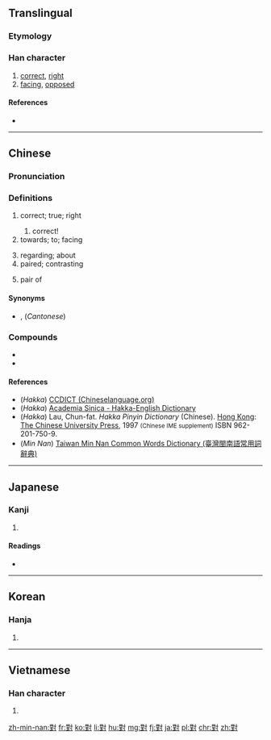 ==Translingual==
{{stroke order|type=animate}}
{{Han simplified forms|對|対|对}}

===Etymology===
{{Han compound|丵|士|寸|ls=ic}}

===Han character===
{{Han char|rn=41|rad=寸|as=11|sn=14|four=34100|canj=TGDI|ids=⿰⿱业𦍌寸}}

# [[correct]], [[right]]
# [[facing]], [[opposed]]

====References====
* {{Han ref|kx=0296.070|dkj=07457|hdz=10511.090|uh=5C0D|ud=23565|bh=B9EF|bd=47599}}

----

==Chinese==
{{zh-forms|s=对}}

===Pronunciation===
{{zh-pron
|m=duì
|c=deoi3
|h=pfs=tùi;gd=tui<sup>5</sup>; twi<sup>5</sup> [Meixian];hpy=dui4, doi4
|mn=tuì/uì
|w=
|mc=y
|oc=y
|ma=|ma2=
|cat=a,v,intj
}}
{{attention|hak}}

===Definitions===
{{zh-hanzi}}

# correct; true; right
#: {{zh-usex|你 說 對 了。|You're '''right'''.}}
## correct!
# towards; to; facing
#: {{zh-usex|你 '''對''' 任何 藥物 過敏 嗎？|Are you allergic '''to''' any medications?}}
#: {{zh-usex|'''對''' 我 講！|'''Face towards''' me and say it!|C}}
#: {{zh-usex|'''對''' 第啲 人|'''towards''' other people|C}}
# regarding; about
# paired; contrasting
#: {{zh-usex|中日 '''對'''譯|Chinese-Japanese bilingual text}}
#: {{zh-usex|'''對'''照|a comparison; to contrast}}
# pair of
#: {{zh-usex|兩 對 鞋|two '''pairs''' of shoes|C}}

{{attention|zh|probably needs a lot of expansion}}

====Synonyms====
* {{sense|correct}} {{zh-l|不錯}}, (''Cantonese'') {{zh-l|唔錯}}

===Compounds===
* {{zh-l|對不起}}
* {{zh-l|對唔住}}

====References====
* (''Hakka'') [http://www.chineselanguage.org/dictionaries/?mode=view&module=chardict&query=%E5%B0%8D CCDICT (Chineselanguage.org)]
* (''Hakka'') [http://minhakka.ling.sinica.edu.tw/bkg/hakyin/search.php?DETAIL=1&LIMIT=id=53094&dbname=su_tian_1&graph=2 Academia Sinica - Hakka-English Dictionary]
* (''Hakka'') Lau, Chun-fat. ''Hakka Pinyin Dictionary'' (Chinese). [[Hong Kong]]: [[w:Chinese University of Hong Kong|The Chinese University Press]], 1997 <small>(Chinese IME supplement)</small> ISBN 962-201-750-9.
* (''Min Nan'') [http://twblg.dict.edu.tw/holodict_new/result_detail.jsp?n_no=10475&curpage=1&sample=%E5%B0%8D&radiobutton=1&querytarget=1&limit=20&pagenum=3&rowcount=56 Taiwan Min Nan Common Words Dictionary (臺灣閩南語常用詞辭典)]

----

==Japanese==

===Kanji===
{{ja-kanji|grade=|rs=寸11|style=ky|shin=対}}

# {{defn|lang=ja|sort=寸11}}

====Readings====
* {{ja-readings|on=[[たい]] (tai), [[つい]] (tsui)|kun=[[こたえる]] (kotaeru), [[むかう]] (mukau), [[そろい]] (soroi), [[ならぶ]] (narabu), [[あいて]] (aite)}}

----

==Korean==

===Hanja===
{{ko-hanja|hangeul=대|rv=dae|mr=tae|y=tay}}

# {{defn|lang=ko|sort=寸11}}

----

==Vietnamese==

===Han character===
{{vi-hantu|[[đối]], [[đỗi]], [[dối]], [[đôi]], [[nhói]], [[tối]], [[tụi]]}}

# {{defn|lang=vi}}

[[zh-min-nan:對]]
[[fr:對]]
[[ko:對]]
[[li:對]]
[[hu:對]]
[[mg:對]]
[[fj:對]]
[[ja:對]]
[[pl:對]]
[[chr:對]]
[[zh:對]]